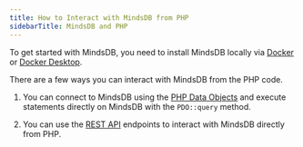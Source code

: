 ```yaml
---
title: How to Interact with MindsDB from PHP
sidebarTitle: MindsDB and PHP
---
```


To get started with MindsDB, you need to install MindsDB locally via [Docker](/setup/self-hosted/docker) or [Docker Desktop](/setup/self-hosted/docker-desktop).

There are a few ways you can interact with MindsDB from the PHP code.

1. You can connect to MindsDB using the [PHP Data Objects](https://www.php.net/manual/en/book.pdo.php) and execute statements directly on MindsDB with the `PDO::query` method.

2. You can use the [REST API](/rest/overview) endpoints to interact with MindsDB directly from PHP.
